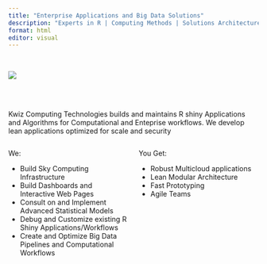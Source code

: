 ```yaml
---
title: "Enterprise Applications and Big Data Solutions"
description: "Experts in R | Computing Methods | Solutions Architecture"
format: html
editor: visual
---
```


::: rows
::: {.row}

<br> </br1>

![](images/Kwiz White logo 2400x1800-3-4.jpg)

<br> </br1>
<br> </br1>

  Kwiz Computing Technologies builds and maintains R shiny Applications and Algorithms for Computational and Enteprise workflows. We develop lean applications optimized for scale and security
  
:::

::: {.row}
:::

::: {.row}
::: columns
::: {.column width="50%"}
<span> We:</span>
  
  <div> <ul> 
    <li> Build Sky Computing Infrastructure</li>
    <li> Build Dashboards and Interactive Web Pages</li>
    <li> Consult on and Implement Advanced Statistical Models </li>
    <li> Debug and Customize existing R Shiny Applications/Workflows</li>
    <li> Create and Optimize Big Data Pipelines and Computational Workflows</li>
  </ul> </div>
:::
::: {.column width="50%"}
<span> You Get:</span>
  
  <div> <ul>
    <li> Robust Multicloud applications </li>
    <li> Lean Modular Architecture </li>
    <li> Fast Prototyping </li>
    <li> Agile Teams </li> 
  </ul> </div>
:::
:::

:::
:::
